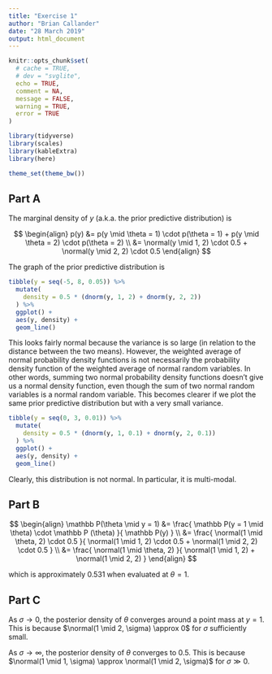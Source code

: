 ```yaml
---
title: "Exercise 1"
author: "Brian Callander"
date: "28 March 2019"
output: html_document
---
```


<div style="display:none">
  $\DeclareMathOperator{\binomial}{Binomial}
   \DeclareMathOperator{\bernoulli}{Bernoulli}
   \DeclareMathOperator{\poisson}{Poisson}
   \DeclareMathOperator{\normal}{Normal}
   \DeclareMathOperator{\studentt}{t}
   \DeclareMathOperator{\cauchy}{Cauchy}
   \DeclareMathOperator{\exponential}{Exp}
   \DeclareMathOperator{\uniform}{Uniform}
   \DeclareMathOperator{\gamma}{Gamma}
   \DeclareMathOperator{\invgamma}{InvGamma}
   \DeclareMathOperator{\invlogit}{InvLogit}
   \DeclareMathOperator{\logit}{Logit}
   \DeclareMathOperator{\dirichlet}{Dirichlet}
   \DeclareMathOperator{\beta}{Beta}$
</div>

```r
knitr::opts_chunk$set(
  # cache = TRUE,
  # dev = "svglite",
  echo = TRUE,
  comment = NA,
  message = FALSE,
  warning = TRUE,
  error = TRUE
)

library(tidyverse)
library(scales)
library(kableExtra)
library(here)

theme_set(theme_bw())
```

## Part A

The marginal density of $y$ (a.k.a. the prior predictive distribution) is

$$
\begin{align}
  p(y)
  &=
  p(y \mid \theta = 1) \cdot p(\theta = 1)
  +
  p(y \mid \theta = 2) \cdot p(\theta = 2)
  \\
  &=
  \normal(y \mid 1, 2) \cdot 0.5
  +
  \normal(y \mid 2, 2) \cdot 0.5
\end{align}
$$

The graph of the prior predictive distribution is

```r
tibble(y = seq(-5, 8, 0.05)) %>% 
  mutate(
    density = 0.5 * (dnorm(y, 1, 2) + dnorm(y, 2, 2))
  ) %>% 
  ggplot() + 
  aes(y, density) +
  geom_line()
```


This looks fairly normal because the variance is so large (in relation to the distance between the two means). However, the weighted average of normal probability density functions is not necessarily the probability density function of the weighted average of normal random variables. In other words, summing two normal probability density functions doesn't give us a normal density function, even though the sum of two normal random variables is a normal random variable. This becomes clearer if we plot the same prior predictive distribution but with a very small variance.


```r
tibble(y = seq(0, 3, 0.01)) %>% 
  mutate(
    density = 0.5 * (dnorm(y, 1, 0.1) + dnorm(y, 2, 0.1))
  ) %>% 
  ggplot() + 
  aes(y, density) +
  geom_line()
```

Clearly, this distribution is not normal. In particular, it is multi-modal.

## Part B

$$
\begin{align}
  \mathbb P(\theta \mid y = 1)
  &=
  \frac{
    \mathbb P(y = 1 \mid \theta) \cdot \mathbb P (\theta)
  }{
    \mathbb P(y)
  }
  \\
  &=
  \frac{
    \normal(1 \mid \theta, 2) \cdot 0.5
  }{
    \normal(1 \mid 1, 2) \cdot 0.5
    +
    \normal(1 \mid 2, 2) \cdot 0.5
  }
  \\
  &=
  \frac{
    \normal(1 \mid \theta, 2) 
  }{
    \normal(1 \mid 1, 2) 
    +
    \normal(1 \mid 2, 2) 
  }
\end{align}
$$

which is approximately 0.531 when evaluated at $\theta = 1$.

## Part C

As $\sigma \rightarrow 0$, the posterior density of $\theta$ converges around a point mass at $y = 1$. This is because $\normal(1 \mid 2, \sigma) \approx 0$ for $\sigma$ sufficiently small.

As $\sigma \rightarrow \infty$, the posterior density of $\theta$ converges to 0.5. This is because $\normal(1 \mid 1, \sigma) \approx \normal(1 \mid 2, \sigma)$ for $\sigma \gg 0$.

